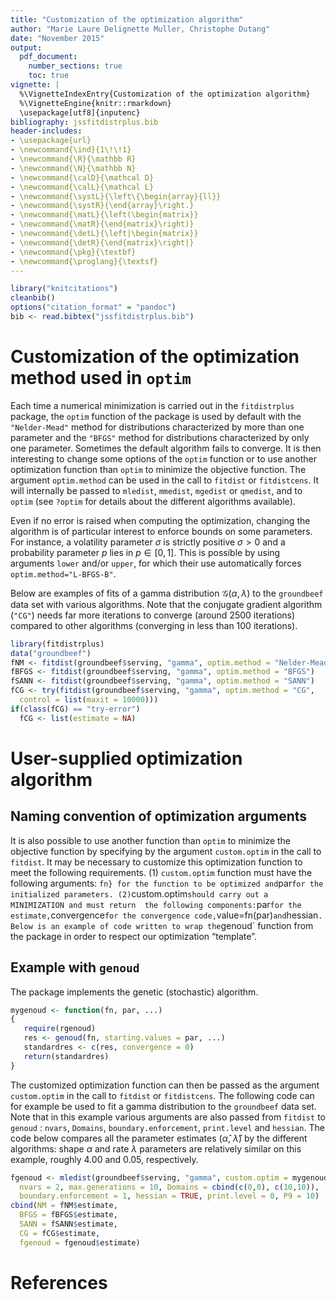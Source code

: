 ---
title: "Customization of the optimization algorithm"
author: "Marie Laure Delignette Muller, Christophe Dutang"
date: "November 2015"
output:
  pdf_document:
    number_sections: true
    toc: true
vignette: |
  %\VignetteIndexEntry{Customization of the optimization algorithm} 
  %\VignetteEngine{knitr::rmarkdown} 
  \usepackage[utf8]{inputenc}
bibliography: jssfitdistrplus.bib    
header-includes:
- \usepackage{url}
- \newcommand{\ind}{1\!\!1}
- \newcommand{\R}{\mathbb R}
- \newcommand{\N}{\mathbb N}
- \newcommand{\calD}{\mathcal D}
- \newcommand{\calL}{\mathcal L}
- \newcommand{\systL}{\left\{\begin{array}{ll}}
- \newcommand{\systR}{\end{array}\right.}
- \newcommand{\matL}{\left(\begin{matrix}}
- \newcommand{\matR}{\end{matrix}\right)}
- \newcommand{\detL}{\left|\begin{matrix}}
- \newcommand{\detR}{\end{matrix}\right|}
- \newcommand{\pkg}{\textbf}
- \newcommand{\proglang}{\textsf}
---

```{r setup, echo=FALSE, message=FALSE, warning=FALSE}
library("knitcitations")
cleanbib()
options("citation_format" = "pandoc")
bib <- read.bibtex("jssfitdistrplus.bib")
```


# Customization of the optimization method used in `optim`

Each time a numerical minimization is carried out in the `fitdistrplus` package, 
the `optim` function of the \pkg{stats} package  is used by default with the 
`"Nelder-Mead"` method for distributions characterized by more than one parameter and
the `"BFGS"` method for distributions characterized by only one parameter.
Sometimes the default algorithm fails to converge. It is then
interesting to change some options of the `optim` function or to use another optimization
function than `optim` to minimize the objective function.
The argument `optim.method` can be used in the call to `fitdist` or
`fitdistcens`. It will internally be passed to `mledist`,
`mmedist`, `mgedist` or `qmedist`, and to `optim`
(see `?optim` for details about the different algorithms available).

Even if no error is raised when computing the optimization, changing the algorithm 
is of particular interest to enforce bounds on some parameters. For instance, a 
volatility parameter $\sigma$ is strictly positive $\sigma>0$ and a probability 
 parameter $p$ lies in $p\in [0,1]$. This is possible by using arguments `lower` 
 and/or `upper`, for which their use automatically forces 
 `optim.method="L-BFGS-B"`. 


Below are examples of fits of a gamma distribution $\mathcal{G}(\alpha, \lambda)$ to 
the `groundbeef` data set with various algorithms. Note that the conjugate gradient algorithm
(`"CG"`) needs far more 
iterations to converge (around 2500 iterations)
compared to other algorithms (converging in less than 100 iterations).
```{r optimmethodgamma, echo=TRUE, warning=FALSE}
library(fitdistrplus)
data("groundbeef")
fNM <- fitdist(groundbeef$serving, "gamma", optim.method = "Nelder-Mead")
fBFGS <- fitdist(groundbeef$serving, "gamma", optim.method = "BFGS") 
fSANN <- fitdist(groundbeef$serving, "gamma", optim.method = "SANN")
fCG <- try(fitdist(groundbeef$serving, "gamma", optim.method = "CG", 
  control = list(maxit = 10000)))
if(class(fCG) == "try-error")
  fCG <- list(estimate = NA)
```

# User-supplied optimization algorithm

## Naming convention of optimization arguments
It is also possible to use another function 
than `optim` to minimize the objective function by
specifying by the argument `custom.optim` in the call to `fitdist`. 
It may be necessary to customize this optimization function to meet
the following requirements. 
(1) `custom.optim` function must have the following arguments:
`fn} for the function to be optimized and `par` for the initialized parameters.
(2) `custom.optim` should carry out a MINIMIZATION and must return
 the following components: `par` for the estimate, `convergence` for the convergence
code, `value=fn(par)` and `hessian`.
Below is an example of code written to wrap the `genoud` function from the \pkg{rgenoud} package in
order to respect our optimization "template".

## Example with `genoud`
The \pkg{rgenoud} package implements the genetic (stochastic) algorithm.
```{r optimmethod.customgenoud, echo=TRUE, warning=FALSE}
mygenoud <- function(fn, par, ...) 
{
   require(rgenoud)
   res <- genoud(fn, starting.values = par, ...)        
   standardres <- c(res, convergence = 0)
   return(standardres)
}
```

The customized optimization function can then be passed as the argument `custom.optim` 
in the call to `fitdist`
or `fitdistcens`. The following code can for example 
be used to fit a gamma distribution to the
`groundbeef` data set. Note that in this example various 
arguments are also passed from `fitdist` 
to `genoud` :
`nvars`, `Domains`, `boundary.enforcement`, 
`print.level` and `hessian`.
The code below compares all the parameter estimates 
($\hat\alpha$, $\hat\lambda$) by the different algorithms:
shape $\alpha$ and rate $\lambda$ parameters are relatively similar on this 
example, roughly 4.00 and 0.05, respectively.
```{r optimmethod.customgenoud.fitdist, echo=TRUE, warning=FALSE}
fgenoud <- mledist(groundbeef$serving, "gamma", custom.optim = mygenoud, 
  nvars = 2, max.generations = 10, Domains = cbind(c(0,0), c(10,10)), 
  boundary.enforcement = 1, hessian = TRUE, print.level = 0, P9 = 10)
cbind(NM = fNM$estimate,
  BFGS = fBFGS$estimate,
  SANN = fSANN$estimate,
  CG = fCG$estimate,
  fgenoud = fgenoud$estimate)
```

# References